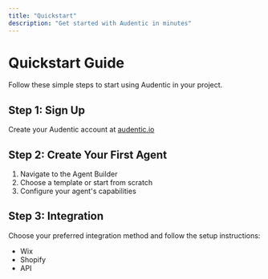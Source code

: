 ```yaml
---
title: "Quickstart"
description: "Get started with Audentic in minutes"
---
```


# Quickstart Guide

Follow these simple steps to start using Audentic in your project.

## Step 1: Sign Up

Create your Audentic account at [audentic.io](https://audentic.io)

## Step 2: Create Your First Agent

1. Navigate to the Agent Builder
2. Choose a template or start from scratch
3. Configure your agent's capabilities

## Step 3: Integration

Choose your preferred integration method and follow the setup instructions:

- Wix
- Shopify
- API
